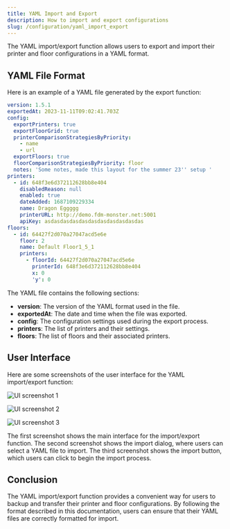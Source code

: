 ```yaml
---
title: YAML Import and Export
description: How to import and export configurations
slug: /configuration/yaml_import_export
---
```


The YAML import/export function allows users to export and import their printer and floor configurations in a YAML format.

## YAML File Format

Here is an example of a YAML file generated by the export function:

```yaml
version: 1.5.1
exportedAt: 2023-11-11T09:02:41.703Z
config:
  exportPrinters: true
  exportFloorGrid: true
  printerComparisonStrategiesByPriority:
    - name
    - url
  exportFloors: true
  floorComparisonStrategiesByPriority: floor
  notes: 'Some notes, made this layout for the summer 23'' setup '
printers:
  - id: 648f3e6d372112628bb8e404
    disabledReason: null
    enabled: true
    dateAdded: 1687109229334
    name: Dragon Eggggg
    printerURL: http://demo.fdm-monster.net:5001
    apiKey: asdasdasdasdasdasdasdasdasdasdas
floors:
  - id: 64427f2d070a27047acd5e6e
    floor: 2
    name: Default Floor1_5_1
    printers:
      - floorId: 64427f2d070a27047acd5e6e
        printerId: 648f3e6d372112628bb8e404
        x: 0
        'y': 0
```

The YAML file contains the following sections:

- **version**: The version of the YAML format used in the file.
- **exportedAt**: The date and time when the file was exported.
- **config**: The configuration settings used during the export process.
- **printers**: The list of printers and their settings.
- **floors**: The list of floors and their associated printers.

## User Interface

Here are some screenshots of the user interface for the YAML import/export function:

![UI screenshot 1](../images/export-ui.png)

![UI screenshot 2](../images/import-ui.png)

![UI screenshot 3](../images/software-create-printer-button.png)

The first screenshot shows the main interface for the import/export function. The second screenshot shows the import dialog, where users can select a YAML file to import. The third screenshot shows the import button, which users can click to begin the import process.

## Conclusion

The YAML import/export function provides a convenient way for users to backup and transfer their printer and floor configurations. By following the format described in this documentation, users can ensure that their YAML files are correctly formatted for import.
